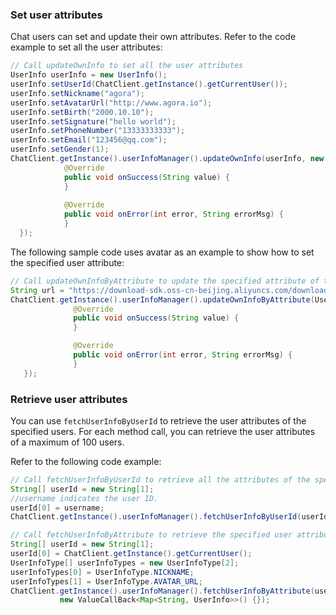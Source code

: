 <PlatformWrapper platform="android">

### Set user attributes

Chat users can set and update their own attributes. Refer to the code example to set all the user attributes:

```java
// Call updateOwnInfo to set all the user attributes
UserInfo userInfo = new UserInfo();
userInfo.setUserId(ChatClient.getInstance().getCurrentUser());
userInfo.setNickname("agora");
userInfo.setAvatarUrl("http://www.agora.io");
userInfo.setBirth("2000.10.10");
userInfo.setSignature("hello world");
userInfo.setPhoneNumber("13333333333");
userInfo.setEmail("123456@qq.com");
userInfo.setGender(1);
ChatClient.getInstance().userInfoManager().updateOwnInfo(userInfo, new ValueCallBack<String>() {
            @Override
            public void onSuccess(String value) {     
            }
  
            @Override
            public void onError(int error, String errorMsg) {
            }
  });
```

The following sample code uses avatar as an example to show how to set the specified user attribute:

```java
// Call updateOwnInfoByAttribute to update the specified attribute of the specified user
String url = "https://download-sdk.oss-cn-beijing.aliyuncs.com/downloads/IMDemo/avatar/Image1.png";
ChatClient.getInstance().userInfoManager().updateOwnInfoByAttribute(UserInfoType.AVATAR_URL, url, new ValueCallBack<String>() {
              @Override
              public void onSuccess(String value) {         
              }

              @Override
              public void onError(int error, String errorMsg) {    
              }
   });
```

### Retrieve user attributes

You can use `fetchUserInfoByUserId` to retrieve the user attributes of the specified users. For each method call, you can retrieve the user attributes of a maximum of 100 users.

Refer to the following code example:

```java
// Call fetchUserInfoByUserId to retrieve all the attributes of the specified user.
String[] userId = new String[1];
//username indicates the user ID.
userId[0] = username;
ChatClient.getInstance().userInfoManager().fetchUserInfoByUserId(userId, new ValueCallBack<Map<String, UserInfo>>() {});
```

```java
// Call fetchUserInfoByAttribute to retrieve the specified user attribute
String[] userId = new String[1];
userId[0] = ChatClient.getInstance().getCurrentUser();
UserInfoType[] userInfoTypes = new UserInfoType[2];
userInfoTypes[0] = UserInfoType.NICKNAME;
userInfoTypes[1] = UserInfoType.AVATAR_URL;
ChatClient.getInstance().userInfoManager().fetchUserInfoByAttribute(userId, userInfoTypes,
           new ValueCallBack<Map<String, UserInfo>>() {});
```

</PlatformWrapper>